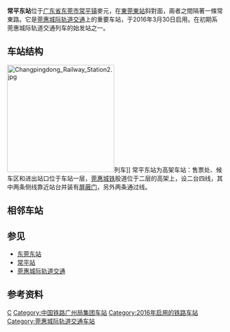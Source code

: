 {{Expand|time=2016-03-31T05:54:38+00:00}}
{{Otheruse|subject=[[莞惠城轨|莞惠城轨]]的常平东站|other=位于[[京九铁路|京九铁路]]，原名为常平东站的车站|东莞东站}}
{{Infobox China railway station
|车站名称 = 常平东站
|图片 = Changpingdong Railway Station1.jpg
|图片介绍 = 常平东站
|车站名称拼音 = Chang Ping Dong
|英文名称=Changpingdong Railway Station
|车站代码 = 23874<ref>{{cite web|url=http://hyfw.12306.cn/hyinfo/action/FwcszsAction_index?type=1|title=营业站服务信息查询|publisher=[[中国铁路客户服务中心|中国铁路客户服务中心]]|accessdate=2017-12-04|archive-date=2016-11-06|archive-url=https://web.archive.org/web/20161106075157/http://hyfw.12306.cn/hyinfo/action/FwcszsAction_index?type=1|dead-url=no}}</ref>
|电报码 = FQQ
|拼音码 = CPD
|车站位置 = [[广东省|广东省]][[东莞市|东莞市]][[常平镇|常平镇]]
|坐标 = {{coord|22|57|54.12|N|114|2|7.46|E|display=inline,title}}
|归属=[[广铁集团|广铁集团]]
|线路 = [[莞惠城际轨道交通|莞惠城际轨道交通]]
|connection={{rint|cn|rail}}[[京九铁路|京九铁路]][[东莞东站|东莞东站]]
|车站等级 = 
|股道数目 = 4
}}
'''常平东站'''位于[[广东省|广东省]][[东莞市|东莞市]][[常平镇|常平镇]]麥元，在[[東莞東站|東莞東站]]斜對面，兩者之間隔著一條常東路。它是[[莞惠城际轨道交通|莞惠城际轨道交通]]上的重要车站，于2016年3月30日启用。在初期系莞惠城际轨道交通列车的始发站之一。

==车站结构==
[[File:Changpingdong_Railway_Station2.jpg|250px]]列车]]
常平东站为高架车站：售票处、候车区和进出站口位于车站一层，[[莞惠城铁|莞惠城铁]]股道位于二层的高架上，设二台四线，其中两条侧线靠近站台并装有[[屏蔽门|屏蔽门]]，另外两条通过线。

==相邻车站==
{{Start rail box|[[File:China_Railways.svg|16px]] [[中国铁路|中国铁路]]}}
{{s-inop|[[常平南站|常平南站]]|{{站|东莞西}}方向}}
{{s-line|[[莞惠城际轨道交通|莞惠城际轨道交通]]<br />←4.3km 常平东站 7km →}}
{{s-inop|[[樟木头东站|樟木头东站]]|{{站|小金口}}方向}}
{{end box}}

==参见==
*[[东莞东站|东莞东站]]
*[[常平站|常平站]]
*[[莞惠城际轨道交通|莞惠城际轨道交通]]
==参考资料==
{{Reflist}}
{{莞惠城际轨道交通}}

[[Category:东莞市铁路车站|C]]
[[Category:中国铁路广州局集团车站|Category:中国铁路广州局集团车站]]
[[Category:2016年启用的铁路车站|Category:2016年启用的铁路车站]]
[[Category:莞惠城际轨道交通车站|Category:莞惠城际轨道交通车站]]